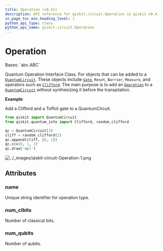 ```yaml
---
title: Operation (v0.41)
description: API reference for qiskit.circuit.Operation in qiskit v0.41
in_page_toc_min_heading_level: 1
python_api_type: class
python_api_name: qiskit.circuit.Operation
---
```


# Operation

<Class id="qiskit.circuit.Operation" isDedicatedPage={true} github="https://github.com/qiskit/qiskit/tree/stable/0.23/qiskit/circuit/operation.py" signature="Operation" modifiers="class">
  Bases: `abc.ABC`

  Quantum Operation Interface Class. For objects that can be added to a [`QuantumCircuit`](qiskit.circuit.QuantumCircuit "qiskit.circuit.QuantumCircuit"). These objects include [`Gate`](qiskit.circuit.Gate "qiskit.circuit.Gate"), `Reset`, `Barrier`, `Measure`, and operators such as [`Clifford`](qiskit.quantum_info.Clifford "qiskit.quantum_info.Clifford"). The main purpose is to add an [`Operation`](#qiskit.circuit.Operation "qiskit.circuit.Operation") to a [`QuantumCircuit`](qiskit.circuit.QuantumCircuit "qiskit.circuit.QuantumCircuit") without synthesizing it before the transpilation.

  **Example**

  Add a Clifford and a Toffoli gate to a QuantumCircuit.

  ```python
  from qiskit import QuantumCircuit
  from qiskit.quantum_info import Clifford, random_clifford

  qc = QuantumCircuit(3)
  cliff = random_clifford(2)
  qc.append(cliff, [0, 1])
  qc.ccx(0, 1, 2)
  qc.draw('mpl')
  ```

  ![../\_images/qiskit-circuit-Operation-1.png](/images/api/qiskit/0.41/qiskit-circuit-Operation-1.avif)

  ## Attributes

  ### name

  <Attribute id="qiskit.circuit.Operation.name">
    Unique string identifier for operation type.
  </Attribute>

  ### num\_clbits

  <Attribute id="qiskit.circuit.Operation.num_clbits">
    Number of classical bits.
  </Attribute>

  ### num\_qubits

  <Attribute id="qiskit.circuit.Operation.num_qubits">
    Number of qubits.
  </Attribute>
</Class>

